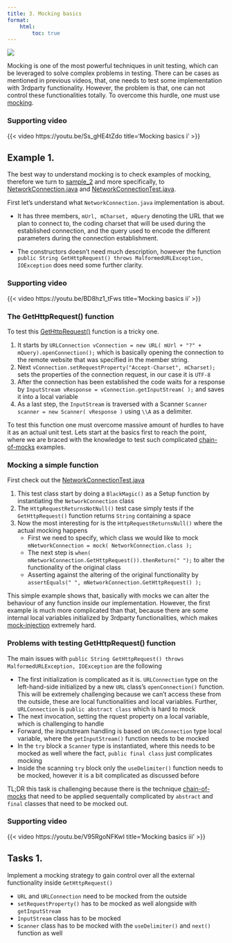 ```yaml
---
title: 3. Mocking basics
format:
    html:
        toc: true
---
```

![](../images/unit/mocking.webp)


Mocking is one of the most powerful techniques in unit testing, which can be leveraged to solve complex problems in testing. There can be cases as mentioned in previous videos, that, one needs to test some implementation with 3rdparty functionality. However, the problem is that, one can not control these functionalities totally. To overcome this hurdle, one must use [mocking](https://en.wikipedia.org/wiki/Mock_object).

### Supporting video
{{< video https://youtu.be/Ss_gHE4tZdo 
    title='Mocking basics i' 
>}}


## Example 1.
The best way to understand mocking is to check examples of mocking, therefore we turn to [sample_2](https://github.com/JacksonFurrier/SQAT/tree/main/sample_2) and more specifically, to [NetworkConnection.java](https://github.com/JacksonFurrier/SQAT/blob/main/sample_2/app/src/main/java/sample_2/NetworkConnection.java) and [NetworkConnectionTest.java](https://github.com/JacksonFurrier/SQAT/blob/main/sample_2/app/src/test/java/sample_2/NetworkConnectionTest.java). 

First let's understand what `NetworkConnection.java` implementation is about. 

* It has three members, `mUrl, mCharset, mQuery` denoting the URL that we plan to connect to, the coding charset that will be used during the established connection, and the query used to encode the different parameters during the connection establishment. 

* The constructors doesn't need much description, however the function `public String GetHttpRequest() throws MalformedURLException, IOException` does need some further clarity.

### Supporting video
{{< video https://youtu.be/BD8hz1_tFws 
    title='Mocking basics ii' 
>}}

### The GetHttpRequest() function
To test this [GetHttpRequest()](https://github.com/JacksonFurrier/SQAT/blob/main/sample_2/app/src/main/java/sample_2/NetworkConnection.java#L42) function is a tricky one. 

1. It starts by `URLConnection vConnection = new URL( mUrl + "?" + mQuery).openConnection();` which is basically opening the connection to the remote website that was specified in the member string. 
2. Next `vConnection.setRequestProperty("Accept-Charset", mCharset);` sets the properties of the connection request, in our case it is `UTF-8`
3. After the connection has been established the code waits for a response by `InputStream vResponse = vConnection.getInputStream( );` and saves it into a local variable
4. As a last step, the `InputStream` is traversed with a Scanner `Scanner scanner = new Scanner( vResponse )` using `\\A` as a delimiter. 

To test this function one must overcome massive amount of hurdles to have it as an actual unit test. Lets start at the basics first to reach the point, where we are braced with the knowledge to test such complicated [chain-of-mocks](https://en.wikipedia.org/wiki/Mock_trainwreck) examples.

### Mocking a simple function
First check out the [NetworkConnectionTest.java](https://github.com/JacksonFurrier/SQAT/blob/main/sample_2/app/src/test/java/sample_2/NetworkConnectionTest.java) 

1. This test class start by doing a `BlackMagic()` as a Setup function by instantiating the `NetworkConnection` class
2. The `HttpRequestReturnsNotNull()` test case simply tests if the `GetHttpRequest()` function returns `String` containing a space
3. Now the most interesting for is the `HttpRequestReturnsNull()` where the actual mocking happens
    * First we need to specify, which class we would like to mock `mNetworkConnection = mock( NetworkConnection.class );`
    * The next step is `when( mNetworkConnection.GetHttpRequest()).thenReturn(" ");` to alter the functionality of the original class
    * Asserting against the altering of the original functionality by `assertEquals(" ", mNetworkConnection.GetHttpRequest() );`

This simple example shows that, basically with mocks we can alter the behaviour of any function inside our implementation. However, the first example is much more complicated than that, because there are some internal local variables initialized by 3rdparty functionalities, which makes [mock-injection](https://en.wikipedia.org/wiki/Dependency_injection) extremely hard.


### Problems with testing GetHttpRequest() function
The main issues with `public String GetHttpRequest() throws MalformedURLException, IOException` are the following

* The first initialization is complicated as it is. `URLConnection` type on the left-hand-side initialized by a new `URL` class's `openConnection()` function. This will be extremely challenging because we can't access these from the outside, these are local functionalities and local variables. Further, `URLConnection` is `public abstract class` which is hard to mock
* The next invocation, setting the rquest property on a local variable, which is challenging to handle
* Forward, the inputstream handling is based on `URLConnection` type local variable, where the `getInputStream()` function needs to be mocked
* In the `try` block a `Scanner` type is instantiated, where this needs to be mocked as well where the fact, `public final class` just complicates mocking
* Inside the scanning `try` block only the `useDelimiter()` function needs to be mocked, however it is a bit complicated as discussed before

TL;DR this task is challenging because there is the technique [chain-of-mocks](https://en.wikipedia.org/wiki/Mock_trainwreck) that need to be applied sequentally complicated by `abstract` and `final` classes that need to be mocked out.

### Supporting video
{{< video https://youtu.be/V95RgoNFKwI
    title='Mocking basics iii' 
>}}

## Tasks 1.

Implement a mocking strategy to gain control over all the external functionality inside `GetHttpRequest()`

* `URL` and `URLConnection` need to be mocked from the outside
* `setRequestProperty()` has to be mocked as well alongside with `getInputStream`
* `InputStream` class has to be mocked
* `Scanner` class has to be mocked with the `useDelimiter()` and `next()` function as well 